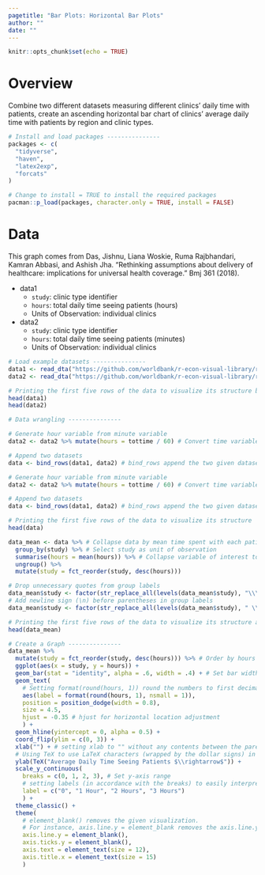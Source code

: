 ```yaml
---
pagetitle: "Bar Plots: Horizontal Bar Plots"
author: ""
date: ""
---
```


```r
knitr::opts_chunk$set(echo = TRUE)
```

# Overview 
Combine two different datasets measuring different clinics' daily time with patients, create an ascending horizontal bar chart of clinics' average daily time with patients by region and clinic types.

```r
# Install and load packages ---------------
packages <- c(
  "tidyverse",
  "haven",
  "latex2exp",
  "forcats"
)

# Change to install = TRUE to install the required packages
pacman::p_load(packages, character.only = TRUE, install = FALSE)

```

# Data
This graph comes from Das, Jishnu, Liana Woskie, Ruma Rajbhandari, Kamran Abbasi, and Ashish Jha. “Rethinking assumptions about delivery of healthcare: implications for universal health coverage.” Bmj 361 (2018).

- data1
  - `study`: clinic type identifier
  - `hours`: total daily time seeing patients (hours)
  - Units of Observation: individual clinics 
  
- data2
  - `study`: clinic type identifier
  - `hours`: total daily time seeing patients (minutes)
  - Units of Observation: individual clinics 


```r
# Load example datasets ---------------
data1 <- read_dta("https://github.com/worldbank/r-econ-visual-library/raw/master/Library/Data/HorizontalBarPlot1.dta")
data2 <- read_dta("https://github.com/worldbank/r-econ-visual-library/raw/master/Library/Data/HorizontalBarPlot2.dta")

# Printing the first five rows of the data to visualize its structure before data wrangling
head(data1)
head(data2)

```

```r
# Data wrangling ---------------

# Generate hour variable from minute variable
data2 <- data2 %>% mutate(hours = tottime / 60) # Convert time variable to hourly format 

# Append two datasets
data <- bind_rows(data1, data2) # bind_rows append the two given datasets

# Generate hour variable from minute variable
data2 <- data2 %>% mutate(hours = tottime / 60) # Convert time variable to hourly format 

# Append two datasets
data <- bind_rows(data1, data2) # bind_rows append the two given datasets

# Printing the first five rows of the data to visualize its structure 
head(data)

``` 

```r

data_mean <- data %>% # Collapse data by mean time spent with each patient by each clinic type
  group_by(study) %>% # Select study as unit of observation
  summarise(hours = mean(hours)) %>% # Collapse variable of interest to mean of hours
  ungroup() %>%
  mutate(study = fct_reorder(study, desc(hours))) 

# Drop unnecessary quotes from group labels 
data_mean$study <- factor(str_replace_all(levels(data_mean$study), "\\\"", ""))
# Add newline sign (\n) before parentheses in group labels
data_mean$study <- factor(str_replace_all(levels(data_mean$study), " \\(", "\n\\("))

# Printing the first five rows of the data to visualize its structure after data wrangling
head(data_mean)

```


```r
# Create a Graph ---------------
data_mean %>%
  mutate(study = fct_reorder(study, desc(hours))) %>% # Order by hours (descending)
  ggplot(aes(x = study, y = hours)) + 
  geom_bar(stat = "identity", alpha = .6, width = .4) + # Set bar width & transparency
  geom_text(
    # Setting format(round(hours, 1)) round the numbers to first decimal point
    aes(label = format(round(hours, 1), nsmall = 1)), 
    position = position_dodge(width = 0.8), 
    size = 4.5,
    hjust = -0.35 # hjust for horizontal location adjustment
    ) +
  geom_hline(yintercept = 0, alpha = 0.5) +
  coord_flip(ylim = c(0, 3)) +
  xlab("") + # setting xlab to "" without any contents between the parentheses removes the label for the x-axis
  # Using TeX to use LaTeX characters (wrapped by the dollar signs) in the plot 
  ylab(TeX("Average Daily Time Seeing Patients $\\rightarrow$")) +  
  scale_y_continuous(
    breaks = c(0, 1, 2, 3), # Set y-axis range 
    # setting labels (in accordance with the breaks) to easily interpretable labels 
    label = c("0", "1 Hour", "2 Hours", "3 Hours") 
    ) + 
  theme_classic() +
  theme(
    # element_blank() removes the given visualization. 
    # For instance, axis.line.y = element_blank removes the axis.line.y
    axis.line.y = element_blank(),
    axis.ticks.y = element_blank(),
    axis.text = element_text(size = 12),
    axis.title.x = element_text(size = 15)
    )
  
```

